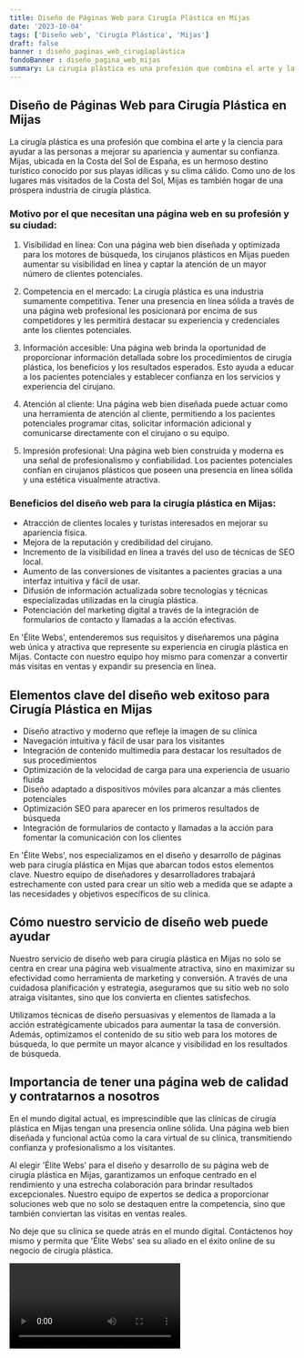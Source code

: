 ```yaml
---
title: Diseño de Páginas Web para Cirugía Plástica en Mijas
date: '2023-10-04'
tags: ['Diseño web', 'Cirugía Plástica', 'Mijas']
draft: false
banner : diseño_paginas_web_cirugíaplástica
fondoBanner : diseño_pagina_web_mijas
summary: La cirugía plástica es una profesión que combina el arte y la ciencia para ayudar a las personas a mejorar su apariencia y aumentar su confianza. Mijas, ubicada en la Costa del Sol de España, es un hermoso destino turístico conocido por sus playas idílicas y su clima cálido. Como uno de los lugares más visitados de la Costa del Sol, Mijas es también hogar de una próspera industria de cirugía plástica.
---
```


## Diseño de Páginas Web para Cirugía Plástica en Mijas

La cirugía plástica es una profesión que combina el arte y la ciencia para ayudar a las personas a mejorar su apariencia y aumentar su confianza. Mijas, ubicada en la Costa del Sol de España, es un hermoso destino turístico conocido por sus playas idílicas y su clima cálido. Como uno de los lugares más visitados de la Costa del Sol, Mijas es también hogar de una próspera industria de cirugía plástica.

### Motivo por el que necesitan una página web en su profesión y su ciudad:

1. Visibilidad en línea: Con una página web bien diseñada y optimizada para los motores de búsqueda, los cirujanos plásticos en Mijas pueden aumentar su visibilidad en línea y captar la atención de un mayor número de clientes potenciales.

2. Competencia en el mercado: La cirugía plástica es una industria sumamente competitiva. Tener una presencia en línea sólida a través de una página web profesional les posicionará por encima de sus competidores y les permitirá destacar su experiencia y credenciales ante los clientes potenciales.

3. Información accesible: Una página web brinda la oportunidad de proporcionar información detallada sobre los procedimientos de cirugía plástica, los beneficios y los resultados esperados. Esto ayuda a educar a los pacientes potenciales y establecer confianza en los servicios y experiencia del cirujano.

4. Atención al cliente: Una página web bien diseñada puede actuar como una herramienta de atención al cliente, permitiendo a los pacientes potenciales programar citas, solicitar información adicional y comunicarse directamente con el cirujano o su equipo.

5. Impresión profesional: Una página web bien construida y moderna es una señal de profesionalismo y confiabilidad. Los pacientes potenciales confían en cirujanos plásticos que poseen una presencia en línea sólida y una estética visualmente atractiva.

### Beneficios del diseño web para la cirugía plástica en Mijas:

- Atracción de clientes locales y turistas interesados en mejorar su apariencia física.
- Mejora de la reputación y credibilidad del cirujano.
- Incremento de la visibilidad en línea a través del uso de técnicas de SEO local.
- Aumento de las conversiones de visitantes a pacientes gracias a una interfaz intuitiva y fácil de usar.
- Difusión de información actualizada sobre tecnologías y técnicas especializadas utilizadas en la cirugía plástica.
- Potenciación del marketing digital a través de la integración de formularios de contacto y llamadas a la acción efectivas.

En 'Élite Webs', entenderemos sus requisitos y diseñaremos una página web única y atractiva que represente su experiencia en cirugía plástica en Mijas. Contacte con nuestro equipo hoy mismo para comenzar a convertir más visitas en ventas y expandir su presencia en línea.

<GifSeo />

<Cta />

## Elementos clave del diseño web exitoso para Cirugía Plástica en Mijas

- Diseño atractivo y moderno que refleje la imagen de su clínica
- Navegación intuitiva y fácil de usar para los visitantes
- Integración de contenido multimedia para destacar los resultados de sus procedimientos
- Optimización de la velocidad de carga para una experiencia de usuario fluida
- Diseño adaptado a dispositivos móviles para alcanzar a más clientes potenciales
- Optimización SEO para aparecer en los primeros resultados de búsqueda
- Integración de formularios de contacto y llamadas a la acción para fomentar la comunicación con los clientes

En 'Élite Webs', nos especializamos en el diseño y desarrollo de páginas web para cirugía plástica en Mijas que abarcan todos estos elementos clave. Nuestro equipo de diseñadores y desarrolladores trabajará estrechamente con usted para crear un sitio web a medida que se adapte a las necesidades y objetivos específicos de su clínica.

## Cómo nuestro servicio de diseño web puede ayudar

Nuestro servicio de diseño web para cirugía plástica en Mijas no solo se centra en crear una página web visualmente atractiva, sino en maximizar su efectividad como herramienta de marketing y conversión. A través de una cuidadosa planificación y estrategia, aseguramos que su sitio web no solo atraiga visitantes, sino que los convierta en clientes satisfechos.

Utilizamos técnicas de diseño persuasivas y elementos de llamada a la acción estratégicamente ubicados para aumentar la tasa de conversión. Además, optimizamos el contenido de su sitio web para los motores de búsqueda, lo que permite un mayor alcance y visibilidad en los resultados de búsqueda.

## Importancia de tener una página web de calidad y contratarnos a nosotros

En el mundo digital actual, es imprescindible que las clínicas de cirugía plástica en Mijas tengan una presencia online sólida. Una página web bien diseñada y funcional actúa como la cara virtual de su clínica, transmitiendo confianza y profesionalismo a los visitantes.

Al elegir 'Élite Webs' para el diseño y desarrollo de su página web de cirugía plástica en Mijas, garantizamos un enfoque centrado en el rendimiento y una estrecha colaboración para brindar resultados excepcionales. Nuestro equipo de expertos se dedica a proporcionar soluciones web que no solo se destaquen entre la competencia, sino que también conviertan las visitas en ventas reales.

No deje que su clínica se quede atrás en el mundo digital. Contáctenos hoy mismo y permita que 'Élite Webs' sea su aliado en el éxito online de su negocio de cirugía plástica.

<Video />

<CtaBot job='Cirugía Plástica' city='Mijas'/>

<Gmaps query='Mijas+españa+maps' />
